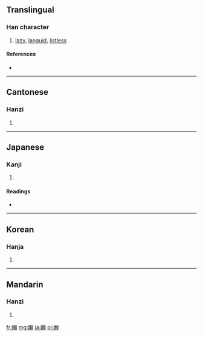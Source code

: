 {{also|懶|懒}}
==Translingual==

===Han character===
{{Han char|rn=38|rad=女|as=16|sn=19|four=4748<sub>6</sub>|canj=女木中金 (VDLC)}}

# [[lazy]], [[languid]], [[listless]]

====References====
* {{Han ref|kx=0273.360|dkj=06872|dj=0542.080|hdz=21089.090|uh=5B3E|ud=23358|bh=F1FB|bd=61947}}

----

==Cantonese==

===Hanzi===
{{yue-hanzi|jyut=|y=laan5}}

# {{defn|Cantonese|sort=女16}}

----

==Japanese==

===Kanji===
{{ja-kanji|grade=|rs=女16}}

# {{defn|Japanese|sort=女16}}

====Readings====
* {{ja-readings|on=[[らん]] (ran)|kun=[[おこたる]] (okotaru), [[ものうい]] (monoui)}}

----

==Korean==

===Hanja===
{{ko-hanja|hangeul=란|rv=ran|mr=ran}}

# {{defn|Korean|sort=女16}}

----

==Mandarin==

===Hanzi===
{{cmn-hanzi|pin=[[lǎn]] ([[lan3]])|wg=lan<sup>3</sup>}}

# {{defn|Mandarin|sort=女16}}

[[fr:嬾]]
[[mg:嬾]]
[[ja:嬾]]
[[pl:嬾]]